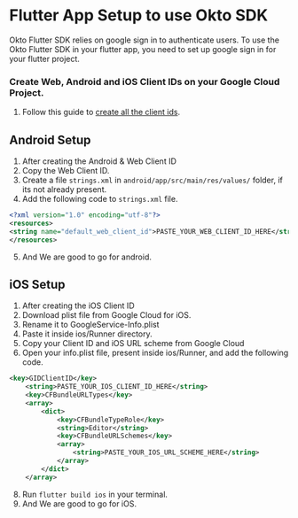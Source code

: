 
# Flutter App Setup to use Okto SDK
Okto Flutter SDK relies on google sign in to authenticate users. To use the Okto Flutter SDK in your flutter app, you need to set up google sign in for your flutter project.

### Create Web, Android and iOS Client IDs on your Google Cloud Project.
1. Follow this guide to [create all the client ids](/guide/google-authentication-setup).

## Android Setup
1. After creating the Android & Web Client ID
2. Copy the Web Client ID.
3. Create a file `strings.xml` in `android/app/src/main/res/values/` folder, if its not already present.
4. Add the following code to `strings.xml` file.
```xml
<?xml version="1.0" encoding="utf-8"?>
<resources>
<string name="default_web_client_id">PASTE_YOUR_WEB_CLIENT_ID_HERE</string>
</resources>
```
5. And We are good to go for android.

## iOS Setup
1. After creating the iOS Client ID
2. Download plist file from Google Cloud for iOS.
3. Rename it to GoogleService-Info.plist
4. Paste it inside ios/Runner directory.
5. Copy your Client ID and iOS URL scheme from Google Cloud
6. Open your info.plist file, present inside ios/Runner, and add the following code.
```xml
<key>GIDClientID</key>
	<string>PASTE_YOUR_IOS_CLIENT_ID_HERE</string>
	<key>CFBundleURLTypes</key>
	<array>
		<dict>
			<key>CFBundleTypeRole</key>
			<string>Editor</string>
			<key>CFBundleURLSchemes</key>
			<array>
				<string>PASTE_YOUR_IOS_URL_SCHEME_HERE</string>
			</array>
		</dict>
	</array>
```
8. Run `flutter build ios` in your terminal.
7. And We are good to go for iOS.

